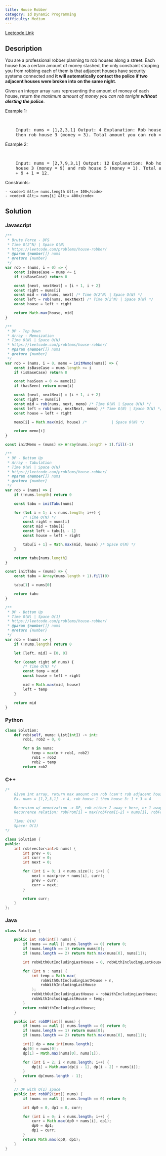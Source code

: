 ```yaml
---
title: House Robber
category: 1d Dynamic Programming
difficulty: Medium
---
```


<Callout>

[Leetcode Link](https://leetcode.com/problems/house-robber)

</Callout>

## Description

You are a professional robber planning to rob houses along a street. Each house has a certain amount of money stashed, the only constraint stopping you from robbing each of them is that adjacent houses have security systems connected and <b>it will automatically contact the police if two adjacent houses were broken into on the same night</b>.

Given an integer array <code>nums</code> representing the amount of money of each house, return _the maximum amount of money you can rob tonight <b>without alerting the police</b>_.

Example 1:

<br />

<pre className="overflow-x-auto">
	Input: nums = [1,2,3,1] Output: 4 Explanation: Rob house 1 (money = 1) and
	then rob house 3 (money = 3). Total amount you can rob = 1 + 3 = 4.
</pre>

Example 2:

<br />

<pre className="overflow-x-auto">
	Input: nums = [2,7,9,3,1] Output: 12 Explanation: Rob house 1 (money = 2), rob
	house 3 (money = 9) and rob house 5 (money = 1). Total amount you can rob = 2
	+ 9 + 1 = 12.
</pre>

Constraints:

    - <code>1 &lt;= nums.length &lt;= 100</code>
    - <code>0 &lt;= nums[i] &lt;= 400</code>

## Solution

### Javascript

```javascript
/**
 * Brute Force - DFS
 * Time O(2^N) | Space O(N)
 * https://leetcode.com/problems/house-robber/
 * @param {number[]} nums
 * @return {number}
 */
var rob = (nums, i = 0) => {
	const isBaseCase = nums <= i
	if (isBaseCase) return 0

	const [next, nextNext] = [i + 1, i + 2]
	const right = nums[i]
	const mid = rob(nums, next) /* Time O(2^N) | Space O(N) */
	const left = rob(nums, nextNext) /* Time O(2^N) | Space O(N) */
	const house = left + right

	return Math.max(house, mid)
}

/**
 * DP - Top Down
 * Array - Memoization
 * Time O(N) | Space O(N)
 * https://leetcode.com/problems/house-robber/
 * @param {number[]} nums
 * @return {number}
 */
var rob = (nums, i = 0, memo = initMemo(nums)) => {
	const isBaseCase = nums.length <= i
	if (isBaseCase) return 0

	const hasSeen = 0 <= memo[i]
	if (hasSeen) return memo[i]

	const [next, nextNext] = [i + 1, i + 2]
	const right = nums[i]
	const mid = rob(nums, next, memo) /* Time O(N) | Space O(N) */
	const left = rob(nums, nextNext, memo) /* Time O(N) | Space O(N) */
	const house = left + right

	memo[i] = Math.max(mid, house) /*           | Space O(N) */

	return memo[i]
}

const initMemo = (nums) => Array(nums.length + 1).fill(-1)

/**
 * DP - Bottom Up
 * Array - Tabulation
 * Time O(N) | Space O(N)
 * https://leetcode.com/problems/house-robber/
 * @param {number[]} nums
 * @return {number}
 */
var rob = (nums) => {
	if (!nums.length) return 0

	const tabu = initTabu(nums)

	for (let i = 1; i < nums.length; i++) {
		/* Time O(N) */
		const right = nums[i]
		const mid = tabu[i]
		const left = tabu[i - 1]
		const house = left + right

		tabu[i + 1] = Math.max(mid, house) /* Space O(N) */
	}

	return tabu[nums.length]
}

const initTabu = (nums) => {
	const tabu = Array(nums.length + 1).fill(0)

	tabu[1] = nums[0]

	return tabu
}

/**
 * DP - Bottom Up
 * Time O(N) | Space O(1)
 * https://leetcode.com/problems/house-robber/
 * @param {number[]} nums
 * @return {number}
 */
var rob = (nums) => {
	if (!nums.length) return 0

	let [left, mid] = [0, 0]

	for (const right of nums) {
		/* Time O(N) */
		const temp = mid
		const house = left + right

		mid = Math.max(mid, house)
		left = temp
	}

	return mid
}
```

### Python

```python
class Solution:
    def rob(self, nums: List[int]) -> int:
        rob1, rob2 = 0, 0

        for n in nums:
            temp = max(n + rob1, rob2)
            rob1 = rob2
            rob2 = temp
        return rob2

```

### C++

```cpp
/*
    Given int array, return max amount can rob (can't rob adjacent houses)
    Ex. nums = [1,2,3,1] -> 4, rob house 1 then house 3: 1 + 3 = 4

    Recursion w/ memoization -> DP, rob either 2 away + here, or 1 away
    Recurrence relation: robFrom[i] = max(robFrom[i-2] + nums[i], robFrom[i-1])

    Time: O(n)
    Space: O(1)
*/

class Solution {
public:
    int rob(vector<int>& nums) {
        int prev = 0;
        int curr = 0;
        int next = 0;

        for (int i = 0; i < nums.size(); i++) {
            next = max(prev + nums[i], curr);
            prev = curr;
            curr = next;
        }

        return curr;
    }
};

```

### Java

```java
class Solution {

    public int rob(int[] nums) {
        if (nums == null || nums.length == 0) return 0;
        if (nums.length == 1) return nums[0];
        if (nums.length == 2) return Math.max(nums[0], nums[1]);

        int robWithOutIncludingLastHouse = 0, robWithIncludingLastHouse = 0;

        for (int n : nums) {
            int temp = Math.max(
                robWithOutIncludingLastHouse + n,
                robWithIncludingLastHouse
            );
            robWithOutIncludingLastHouse = robWithIncludingLastHouse;
            robWithIncludingLastHouse = temp;
        }
        return robWithIncludingLastHouse;
    }

    public int robDP(int[] nums) {
        if (nums == null || nums.length == 0) return 0;
        if (nums.length == 1) return nums[0];
        if (nums.length == 2) return Math.max(nums[0], nums[1]);

        int[] dp = new int[nums.length];
        dp[0] = nums[0];
        dp[1] = Math.max(nums[0], nums[1]);

        for (int i = 2; i < nums.length; i++) {
            dp[i] = Math.max(dp[i - 1], dp[i - 2] + nums[i]);
        }
        return dp[nums.length - 1];
    }

    // DP with O(1) space
    public int robDP2(int[] nums) {
        if (nums == null || nums.length == 0) return 0;

        int dp0 = 0, dp1 = 0, curr;

        for (int i = 0; i < nums.length; i++) {
            curr = Math.max(dp0 + nums[i], dp1);
            dp0 = dp1;
            dp1 = curr;
        }
        return Math.max(dp0, dp1);
    }
}

```

